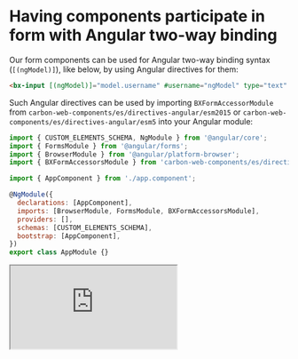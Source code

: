 
<Meta title="Introduction/Form paticipation" />

# Having components participate in form with Angular two-way binding

Our form components can be used for Angular two-way binding syntax (`[(ngModel)]`), like below, by using Angular directives for them:

```html
<bx-input [(ngModel)]="model.username" #username="ngModel" type="text" name="username"></bx-input>
```

Such Angular directives can be used by importing `BXFormAccessorModule` from `carbon-web-components/es/directives-angular/esm2015` or `carbon-web-components/es/directives-angular/esm5` into your Angular module:

```javascript
import { CUSTOM_ELEMENTS_SCHEMA, NgModule } from '@angular/core';
import { FormsModule } from '@angular/forms';
import { BrowserModule } from '@angular/platform-browser';
import { BXFormAccessorsModule } from 'carbon-web-components/es/directives-angular/esm2015';

import { AppComponent } from './app.component';

@NgModule({
  declarations: [AppComponent],
  imports: [BrowserModule, FormsModule, BXFormAccessorsModule],
  providers: [],
  schemas: [CUSTOM_ELEMENTS_SCHEMA],
  bootstrap: [AppComponent],
})
export class AppModule {}
```

<iframe
  src="https://codesandbox.io/embed/github/carbon-design-system/carbon-web-components/tree/main/examples/codesandbox/form/angular?fontsize=14&hidenavigation=1&theme=light"
  style={{ width: '100%', height: '500px', border: 'solid rgba(0,0,0,0.1) 1px', boxShadow: 'rgba(0,0,0,0.1) 0 1px 3px 0' }}
  title="carbon-web-components-getting-started"
  sandbox="allow-modals allow-forms allow-popups allow-scripts allow-same-origin"
></iframe>
